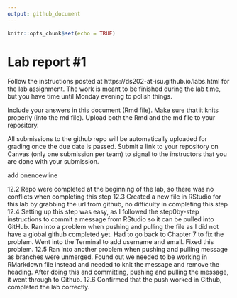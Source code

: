 ```yaml
---
output: github_document
---
```


<!-- README.md is generated from README.Rmd. Please edit the README.Rmd file -->


```r
knitr::opts_chunk$set(echo = TRUE)
```

# Lab report #1

Follow the instructions posted at https://ds202-at-isu.github.io/labs.html for the lab assignment. The work is meant to be finished during the lab time, but you have time until Monday evening to polish things.

Include your answers in this document (Rmd file). Make sure that it knits properly (into the md file). Upload both the Rmd and the md file to your repository.  

All submissions to the github repo will be automatically uploaded for grading once the due date is passed.
Submit a link to your repository on Canvas (only one submission per team) to signal to the instructors that you are done with your submission.


add onenoewline

12.2 Repo were completed at the beginning of the lab, so there was no conflicts when completing this step
12.3 Created a new file in RStudio for this lab by grabbing the url from github, no difficulty in completing this step
12.4 Setting up this step was easy, as I followed the step0by-step instructions to commit a message from RStudio so it can be pulled into GitHub. Ran into a problem when pushing and pulling the file as I did not have a global github completed yet. Had to go back to Chapter 7 to fix the problem. Went into the Terminal to add username and email. Fixed this problem. 
12.5 Ran into another problem when pushing and pulling message as branches were unmerged. Found out we needed to be working in RMarkdown file instead and needed to knit the message and remove the heading. After doing this and committing, pushing and pulling the message, it went through to Github. 
12.6 Confirmed that the push worked in Github, completed the lab correctly. 
